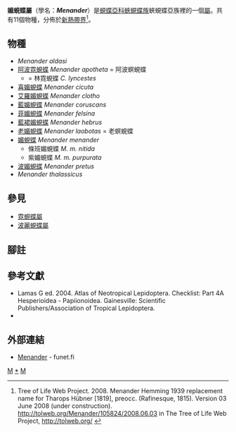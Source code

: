 {{NoteTA|G1=Butterfly}}
{{Automatic Taxobox
| taxon = Menander
| authority = Hemming, 1939
| image = Cramer&Stoll-uitlandsche kapellen vol. 1- plate 050.jpg
| image_caption = [[藍裙媚蜆蝶|藍裙媚蜆蝶]]（左下及右下）<br />''Menander hebrus''
| type_species = [[媚蜆蝶|媚蜆蝶]]<br />''Papilio menander''
| type_species_authority = Stoll, [1780]
| subdivision_ranks = 物種
| subdivision = 共11種，詳閱正文。
| synonyms =
* ''Tharops'' <small>Hübner, [1819]</small>
}}

'''媚蜆蝶屬'''（學名：'''''Menander'''''）是[[蜆蝶亞科|蜆蝶亞科]][[蛺蜆蝶族|蛺蜆蝶族]]蛺蜆蝶亞族裡的一個[[屬|屬]]。共有11個物種，分佈於[[新熱帶界|新熱帶界]]<ref>Tree of Life Web Project. 2008. Menander Hemming 1939 replacement name for Tharops Hübner [1819], preocc. (Rafinesque, 1815). Version 03 June 2008 (under construction). http://tolweb.org/Menander/105824/2008.06.03 in The Tree of Life Web Project, http://tolweb.org/ {{Wayback|url=http://tolweb.org/ |date=20110515100516 }} {{en}}</ref>。

== 物種 ==
* ''Menander aldasi''
* [[阿波霓蜆蝶|阿波霓蜆蝶]] ''Menander apotheta'' = 阿波螟蜆蝶
** = 林霓蜆蝶 ''C. lyncestes''
* [[喜媚蜆蝶|喜媚蜆蝶]] ''Menander cicuta''
* [[艾羅媚蜆蝶|艾羅媚蜆蝶]] ''Menander clotho''
* [[藍媚蜆蝶|藍媚蜆蝶]] ''Menander coruscans''
* [[菲媚蜆蝶|菲媚蜆蝶]] ''Menander felsina''
* [[藍裙媚蜆蝶|藍裙媚蜆蝶]] ''Menander hebrus''
* [[老媚蜆蝶|老媚蜆蝶]] ''Menander laobotas'' = 老螟蜆蝶
* [[媚蜆蝶|媚蜆蝶]] ''Menander menander''
** 條班媚蜆蝶 ''M. m. nitida''
** 紫媚蜆蝶 ''M. m. purpurata''
* [[波媚蜆蝶|波媚蜆蝶]] ''Menander pretus''
* ''Menander thalassicus''

== 參見 ==
* [[霓蜆蝶屬|霓蜆蝶屬]]
* [[波麗蜆蝶屬|波麗蜆蝶屬]]

== 腳註 ==
{{reflist}}

== 參考文獻 ==
{{Commons category|Menander (Riodinidae)}}
* Lamas G ed. 2004. Atlas of Neotropical Lepidoptera. Checklist: Part 4A Hesperioidea - Papiionoidea. Gainesville: Scientific Publishers/Association of Tropical Lepidoptera.
* {{Cite book | author = 寿建新, 周尧, 李宇飞 | title = 世界蝴蝶分類名錄 | location = 中國 | publisher = 陝西科學技術出版社 | date = 2006-04-01 | ISBN = 9787536936768}}

== 外部連結 ==
* [http://ftp.funet.fi/pub/sci/bio/life/insecta/lepidoptera/ditrysia/papilionoidea/riodinidae/menander/ Menander] {{Wayback|url=http://ftp.funet.fi/pub/sci/bio/life/insecta/lepidoptera/ditrysia/papilionoidea/riodinidae/menander/ |date=20161228195655 }} - funet.fi

{{蜆蝶亞科}}

{{taxonbar}}
[[Category:_1939年描述的分类群|M]]
[[Category:媚蜆蝶屬|*]]
[[Category:蛺蜆蝶族|M]]